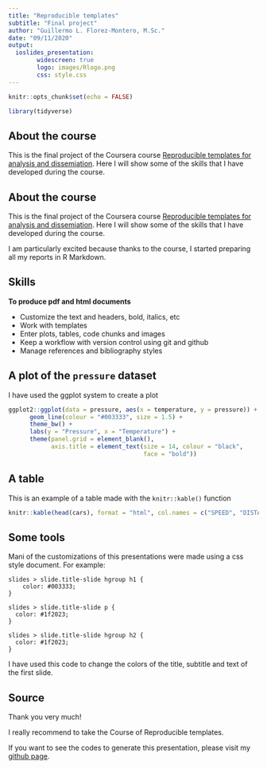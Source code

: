 ```yaml
---
title: "Reproducible templates"
subtitle: "Final project"
author: "Guillermo L. Florez-Montero, M.Sc."
date: "09/11/2020"
output:
  ioslides_presentation:
        widescreen: true
        logo: images/Rlogo.png
        css: style.css
---
```



```r
knitr::opts_chunk$set(echo = FALSE)

library(tidyverse)
```



## About the course

This is the final project of the Coursera course [Reproducible templates for analysis and dissemiation](https://www.coursera.org/learn/reproducible-templates-analysis/). Here I will show some of the skills that I have developed during the course.


## About the course

This is the final project of the Coursera course [Reproducible templates for analysis and dissemiation](https://www.coursera.org/learn/reproducible-templates-analysis/). Here I will show some of the skills that I have developed during the course.


I am particularly excited because thanks to the course, I started preparing all my reports in R Markdown.


## Skills 

**To produce pdf and html documents**

- Customize the text and headers, bold, italics, etc
- Work with templates
- Enter plots, tables, code chunks and images
- Keep a workflow with version control using git and github
- Manage references and bibliography styles

## A plot of the `pressure` dataset

I have used the ggplot system to create a plot

```r
ggplot2::ggplot(data = pressure, aes(x = temperature, y = pressure)) + 
      geom_line(colour = "#003333", size = 1.5) +
      theme_bw() +
      labs(y = "Pressure", x = "Temperature") +
      theme(panel.grid = element_blank(),
            axis.title = element_text(size = 14, colour = "black", 
                                      face = "bold"))
```

## A table

This is an example of a table made with the `knitr::kable()` function

<div align="center">
```r
knitr::kable(head(cars), format = "html", col.names = c("SPEED", "DISTANCE"), align = "c")
```
</div>

## Some tools

Mani of the customizations of this presentations were made using a css style document. For example:

```
slides > slide.title-slide hgroup h1 {
    color: #003333;
}

slides > slide.title-slide p {
  color: #1f2023;
}

slides > slide.title-slide hgroup h2 {
  color: #1f2023;
}

```

I have used this code to change the colors of the title, subtitle and text of the first slide.


## Source

Thank you very much!

I really recommend to take the Course of Reproducible templates.

If you want to see the codes to generate this presentation, please visit my [github page](https://github.com/gflorezm/FinalProject).

